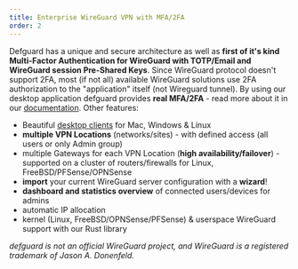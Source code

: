 ```yaml
---
title: Enterprise WireGuard VPN with MFA/2FA
order: 2
---
```

Defguard has a unique and secure architecture as well as **first of it's kind Multi-Factor Authentication for WireGuard with TOTP/Email and WireGuard session Pre-Shared Keys**. Since WireGuard protocol doesn't support 2FA, most (if not all) available WireGuard solutions use 2FA authorization to the "application" itself (not Wireguard tunnel). By using our desktop application defguard provides **real MFA/2FA** - read more about it in our [documentation](https://defguard.gitbook.io/defguard/admin-and-features/wireguard/architecture).
Other features:
* Beautiful <a href="/client" target="_blank">desktop clients</a> for Mac, Windows & Linux
* **multiple VPN Locations** (networks/sites) - with defined access (all users or only Admin group)
* multiple Gateways for each VPN Location (**high availability/failover**) - supported on a cluster of routers/firewalls for Linux, FreeBSD/PFSense/OPNSense
* **import** your current WireGuard server configuration with a **wizard**!
* **dashboard and statistics overview** of connected users/devices for admins
* automatic IP allocation
* kernel (Linux, FreeBSD/OPNSense/PFSense) & userspace WireGuard support with our Rust library  

*defguard is not an official WireGuard project, and WireGuard is a registered trademark of Jason A. Donenfeld.*
